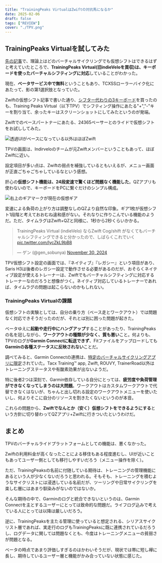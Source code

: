 ```yaml
---
title: "TrainingPeaks VirtualはZwiftの対抗馬になるか"
date: 2025-02-06
draft: false
tags: ["REVIEW"]
cover: "./TPV.png"
---
```


## TrainingPeaks Virtualを試してみた

<LinkCard url="https://blog.gensobunya.net/post/2025/02/qz-virtual-shifting-in-zwift/" />

[先の記事](/post/2025/02/qz-virtual-shifting-in-zwift/)で、理論上はどのバーチャルサイクリングでも仮想シフトはできるはずと考えていたところで、**TrainingPeaks Virtual(旧indieVeloを買収)は、キーボードを使ったバーチャルシフティングに対応**していることがわかった。

現在、**ベータサービス中で無料**ということもあり、TCXSSローラーバイク化にあたって、影の第1選択肢となっていた。

Zwiftの仮想シフト記事で書いた通り、[シフター代わりの3キーボード](https://amzn.to/4hpPSMh)を買ったのも、Training Peaks Virtual（以下TPV）でシフティング操作にあたる"+","-"キーを割り当て、余ったキーはスクリーンショットにしてみたというのが発端。

<Amzn asin="B0CQN6BGMF" />

Zwiftでのペースパートナーにあたる、24365ペーサーとのライドで仮想シフトをお試ししてみた。

![透過UIがベースになっている以外はほぼZwift](./TPV.png)

TPVの画面は、Indirveloのチームが元Zwiftメンバーということもあって、ほぼZwiftに近い。

設定項目が多い点は、Zwiftの弱点を補強しているともいえるが、メニュー画面が正直ごちゃごちゃしているなという感想。

肝心の**仮想シフト機能は、24段変速で驚くほど問題なく機能した**。QZアプリも使わないので、キーボードをPCに繋ぐだけのシンプル構成。

![右上のギアマークが現在の仮想ギア](./virtualShiftInTPV.png)

変速による負荷の上がり方は調整なしのQZより自然な印象。ギア1枚が仮想シフト1段階と考えておおむね違和感がない。それなりに作りこんでいる機能のようだ。ただ、タイムラグはZwift+QZと同様に、1秒から2秒くらいかかる。

<blockquote class="twitter-tweet" data-media-max-width="560"><p lang="ja" dir="ltr">TrainingPeaks Virtual (indieVelo) ならZwift Cog/shift がなくてもバーチャルシフティングできると分かったので、しばらくこれでいく <a href="https://t.co/lycZkL9bB8">pic.twitter.com/lycZkL9bB8</a></p>&mdash; ゲン (@gen_sobunya) <a href="https://twitter.com/gen_sobunya/status/1862781260223127701?ref_src=twsrc%5Etfw">November 30, 2024</a></blockquote> <script async src="https://platform.twitter.com/widgets.js" charset="utf-8"></script>

TPV仮想シフト設定の画面では、『ネイティブ』『レガシー』という項目があり、Saris H3は後者のレガシー設定で動作させる必要があるのだが、おそらくネイティブ設定が使えるトレーナーは、Zwiftでもバーチャルシフティングに対応するトレーナーなのだろうと想像がつく。ネイティブ対応しているトレーナーであれば、タイムラグの問題は起こらないのかもしれない。

### TrainingPeaks Virtualの課題

仮想シフトの実験としては、自分の乗り方（ベース走とワークアウト）では問題なく対応できそうだったのだが、それとは別に困った問題が起きた。

ベータゆえに**起動や走行中にハングアップ**することがあったり、TrainingPeaksの名を冠しながら、**ワークアウトの種類が少なく、質も悪い**こと。何よりも、TPVのログが**Garmin Connectに転送できず**、Fitファイルをアップロードしても**Garminの各種ステータスに反映されない**ことだ。

調べてみると、Garmin Connectの連携は、[特定のバーチャルサイクリングアプリに限定](https://support.garmin.com/en-US/?faq=apva7Th82K6Mm0zY4shzD6)されていた。Tacx Training™ app, Zwift, ROUVY, TrainerRoad以外はトレーニングステータスや有酸素効果が出ないようだ。

特に後者2つは深刻で、Garmin依存している自分にとっては、**疲労度や負荷管理ができなくなってしまうのは大問題**。ワークアウトはカスタムワークアウトで代替できなくはないが、ちゃんと出し切れる設定のワークアウトメニューを使いたいし、何よりそこに自分のリソースを割きたくないというのが本音。

これらの問題から、**Zwiftでなんとか（安く）仮想シフトをできるようにする**という方針に切り替わってQZアプリ+Zwiftに行きついたというわけだ。

## まとめ

TPVのバーチャルライドプラットフォームとしての機能は、悪くなかった。

Zwiftの利用料金が高くなったことによる移住もある程度進むし、UIが近いこともあってユーザー側としても移行しやすいだろう（メニュー操作を除く）。

ただ、TrainingPeaksの名前に付随している期待は、トレーニングの管理機能にあるという人が少なくないだろうと思われる。そもそも、トレーニングを積むようなサイクリストには浸透している名前だが、ツーリングや日常サイクリングを楽しむ層にはあまり馴染みがないのではないか。

そんな期待の中で、Garminのログと統合できないというのは、Garmin Connectを主とするユーザーにとっては致命的な問題だ。ライフログ込みで考えている人にとっては以降は厳しいだろう。

逆に、TrainingPeaksを主たる管理に使っていると想定される、シリアスサイクリスト層であれば、実走行のログもTrainingPeaksに既に連携されているだろうし、ログデータに関しては問題なくとも、今度はトレーニングメニューの貧弱さが問題となる。

ベータの時点であまり評価しすぎるのはかわいそうだが、現状では帯に短し襷に長し、期待しているユーザー層と機能がかみ合っていない状態に感じた。
